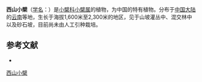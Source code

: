 {{Speciesbox
| name = 西山小檗
| status = 
| status_system = 
| image =
| genus = Berberis
| species = wangii
| authority = Schneid.
}}

'''西山小檗'''（[[学名|学名]]：{{lang|la|''Berberis wangii''}}）是[[小檗科|小檗科]][[小檗属|小檗属]]的植物，为中国的特有植物。分布于[[中国大陆|中国大陆]]的[[云南|云南]]等地，生长于海拔1,600米至2,300米的地区，见于山坡灌丛中、混交林中以及砂石坡，目前尚未由人工引种栽培。

== 参考文献 ==
<div class="references-small">
* {{cite web| url =http://www.bioinfo.cn/db05/KmzwSpecies.php?action=view&id=1175| title =西山小檗| work =《中国高等植物数据库全库》| publisher =中国科学院微生物研究所| author =昆明植物研究所| accessdate =2009-02-22| archive-date =2016-03-05| archive-url =https://web.archive.org/web/20160305020722/http://www.bioinfo.cn/db05/KmzwSpecies.php?action=view&id=1175| dead-url =yes}}
</div>
{{Taxonbar|from=Q15225354}}

[[Category:小檗属|西山小檗]]


{{植物小作品}}